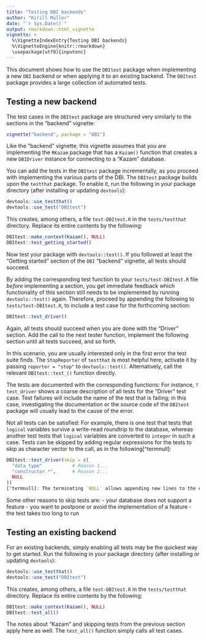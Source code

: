 ```yaml
---
title: "Testing DBI backends"
author: "Kirill Müller"
date: "`r Sys.Date()`"
output: rmarkdown::html_vignette
vignette: >
  %\VignetteIndexEntry{Testing DBI backends}
  %\VignetteEngine{knitr::rmarkdown}
  \usepackage[utf8]{inputenc}
---
```



This document shows how to use the `DBItest` package when implementing a new `DBI` backend or when applying it to an existing backend.  The `DBItest` package provides a large collection of automated tests.


## Testing a new backend

The test cases in the `DBItest` package are structured very similarly to the sections in the "backend" vignette:
```r
vignette("backend", package = "DBI")
```
Like the "backend" vignette, this vignette assumes that you are implementing the `RKazam` package that has a `Kazam()` function that creates a new `DBIDriver` instance for connecting to a "Kazam" database.

You can add the tests in the `DBItest` package incrementally, as you proceed with implementing the various parts of the DBI. The `DBItest` package builds upon the `testthat` package. To enable it, run the following in your package directory (after installing or updating `devtools`):

```r
devtools::use_testthat()
devtools::use_test("DBItest")
```

This creates, among others, a file `test-DBItest.R` in the `tests/testthat` directory. Replace its entire contents by the following:

```r
DBItest::make_context(Kazam(), NULL)
DBItest::test_getting_started()
```
Now test your package with `devtools::test()`. If you followed at least the "Getting started" section of the `DBI` "backend" vignette, all tests should succeed.

By adding the corresponding test function to your `tests/test-DBItest.R` file *before* implementing a section, you get immediate feedback which functionality of this section still needs to be implemented by running `devtools::test()` again. Therefore, proceed by appending the following to  `tests/test-DBItest.R`, to include a test case for the forthcoming section:

```r
DBItest::test_driver()
```

Again, all tests should succeed when you are done with the "Driver" section.  Add the call to the next tester function, implement the following section until all tests succeed, and so forth.

In this scenario, you are usually interested only in the first error the test suite finds. The `StopReporter` of `testthat` is most helpful here, activate it by passing `reporter = "stop"` to `devtools::test()`. Alternatively, call the relevant `DBItest::test_()` function directly.

The tests are documented with the corresponding functions: For instance, `?test_driver` shows a coarse description of all tests for the "Driver" test case.  Test failures will include the name of the test that is failing; in this case, investigating the documentation or the source code of the `DBItest` package will usually lead to the cause of the error.

Not all tests can be satisfied: For example, there is one test that tests that `logical` variables survive a write-read roundtrip to the database, whereas another test tests that `logical` variables are converted to `integer` in such a case. Tests can be skipped by adding regular expressions for the tests to skip as character vector to the call, as in the following[^termnull]:
```r
DBItest::test_driver(skip = c(
  "data_type"           # Reason 1...
  "constructor.*",      # Reason 2...
  NULL
))
[^termnull]: The terminating `NULL` allows appending new lines to the end by copy-pasting an existing line, without having to take care of the terminating comma.
```
Some other reasons to skip tests are:
- your database does not support a feature
- you want to postpone or avoid the implementation of a feature
- the test takes too long to run


## Testing an existing backend


For an existing backends, simply enabling all tests may be the quickest way to get started. Run the following in your package directory (after installing or updating `devtools`):

```r
devtools::use_testthat()
devtools::use_test("DBItest")
```

This creates, among others, a file `test-DBItest.R` in the `tests/testthat` directory. Replace its entire contents by the following:

```r
DBItest::make_context(Kazam(), NULL)
DBItest::test_all()
```

The notes about "Kazam" and skipping tests from the previous section apply here as well. The `test_all()` function simply calls all test cases.
